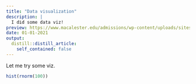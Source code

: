 ```yaml
---
title: "Data visualization"
description: |
  I did some data viz!
preview: https://www.macalester.edu/admissions/wp-content/uploads/sites/190/2020/01/admissions-aid-hero2-1440x0-c-default.jpg
date: 01-01-2021
output:
  distill::distill_article:
    self_contained: false
---
```


Let me try some viz.

```r
hist(rnorm(100))
```

